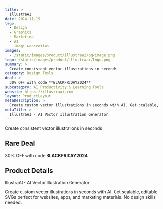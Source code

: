 ```yaml
---
title: >
  IllustraAI
date: 2024-11-19
tags:
  - Design
  - Graphics
  - Marketing
  - AI
  - Image Generation
images:
  - /static/images/product/illustraai/og-image.png
logo: /static/images/product/illustraai/logo.png
summary: >
  Create consistent vector illustrations in seconds
category: Design Tools
deal: >
  30% OFF with code **BLACKFRIDAY2024**
subcategory: AI Productivity & Learning Tools
website: https://illustraai.com
layout: ProductLayout
metaDescription: >
  Create custom vector illustrations in seconds with AI. Get scalable, editable SVGs perfect for websites, apps, and marketing materials. No design skills needed.
metaTitle: >
  IllustraAI - AI Vector Illustration Generator
---
```

Create consistent vector illustrations in seconds

## Rare Deal

30% OFF with code **BLACKFRIDAY2024**

## Product Details
IllustraAI - AI Vector Illustration Generator

Create custom vector illustrations in seconds with AI. Get scalable, editable SVGs perfect for websites, apps, and marketing materials. No design skills needed.
